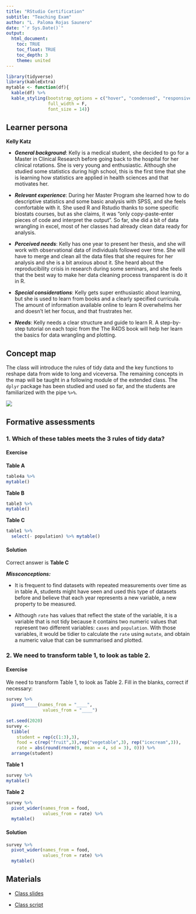 ```yaml
---
title: "RStudio Certification"
subtitle: "Teaching Exam"
author: "L. Paloma Rojas Saunero"
date: "`r Sys.Date()`"
output: 
  html_document:
    toc: TRUE
    toc_float: TRUE
    toc_depth: 3
    theme: united
---
```

```r
library(tidyverse)
library(kableExtra)
mytable <- function(df){
  kable(df) %>%
  kable_styling(bootstrap_options = c("hover", "condensed", "responsive"),
                full_width = F,
                font_size = 14)}
```

## Learner persona

**Kelly Katz**

- **_General background_**: Kelly is a medical student, she decided to go for a Master in Clinical Research before going back to the hospital for her clinical rotations. She is very young and enthusiastic. Although she studied some statistics during high school, this is the first time that she is learning how statistics are applied in health sciences and that motivates her. 

- **_Relevant experience_**: During her Master Program she learned how to do descriptive statistics and some basic analysis with SPSS, and she feels comfortable with it. She used R and Rstudio thanks to some specific biostats courses, but as she claims, it was "only copy-paste-enter pieces of code and interpret the output". So far, she did a bit of data wrangling in excel, most of her classes had already clean data ready for analysis. 

- **_Perceived needs_**: Kelly has one year to present her thesis, and she will work with observational data of individuals followed over time. She will have to merge and clean all the data files that she requires for her analysis and she is a bit anxious about it. She heard about the reproducibility crisis in research during some seminars, and she feels that the best way to make her data cleaning process transparent is do it in R.

- **_Special considerations_**: Kelly gets super enthusiastic about learning, but she is used to learn from books and a clearly specified curricula. The amount of information available online to learn R overwhelms her and doesn't let her focus, and that frustrates her. 

- **_Needs_**: Kelly needs a clear structure and guide to learn R. A step-by-step tutorial on each topic from the The R4DS book will help her learn the basics for data wrangling and plotting.

## Concept map

The class will introduce the rules of tidy data and the key functions to reshape data from wide to long and viceversa. The remaining concepts in the map will be taught in a following module of the extended class. The `dplyr` package has been studied and used so far, and the students are familiarized with the pipe `%>%`.

![](figs/map.png)

## Formative assessments

### 1. Which of these tables meets the 3 rules of tidy data?{.tabset}

#### Exercise

<div class = "row">
<div class = "col-md-6">

**Table A**
```r
table4a %>% 
mytable()
```

**Table B**
```r
table3 %>% 
mytable()
```

</div>

<div class = "col-md-6">

**Table C**
```r
table1 %>% 
  select(- population) %>% mytable() 
```

</div>
</div>

#### Solution

Correct answer is **Table C**

**_Missconceptions:_**

- It is frequent to find datasets with repeated measurements over time as in table A, students might have seen and used this type of datasets before and believe that each year represents a new variable, a new property to be measured.

- Although `rate` has values that reflect the state of the variable, it is a variable that is not tidy because it contains two numeric values that represent two different variables: `cases` and `population`. With those variables, it would be tidier to calculate the `rate` using `mutate`, and obtain a numeric value that can be summarised and plotted.

### 2. We need to transform table 1, to look as table 2. {.tabset}

#### Exercise
We need to transform Table 1, to look as Table 2. Fill in the blanks, correct if necessary:
```r
survey %>% 
  pivot_____(names_from = "____",
              values_from = "____")
```

```r
set.seed(2020)
survey <-
  tibble(
    student = rep(c(1:3),3),
    food = c(rep("fruit",3),rep("vegetable",3), rep("icecream",3)),
    rate = abs(round(rnorm(9, mean = 4, sd = 3), 0))) %>% 
  arrange(student)
```


<div class = "row">
<div class = "col-md-6">

**Table 1**
```r
survey %>% 
mytable()
```
</div>

<div class = "col-md-6">

**Table 2**

```r
survey %>%
  pivot_wider(names_from = food,
              values_from = rate) %>% 
  mytable()
```

</div>
</div>

#### Solution

```r
survey %>%
  pivot_wider(names_from = food,
              values_from = rate) %>% 
  mytable()
```


## Materials

- [Class slides](https://palolili23.github.io/texam/index.html)

- [Class script](https://palolili23.github.io/texam/tidyr.html)
